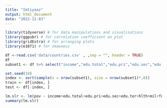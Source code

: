 ```yaml
---
title: "Imtiyaaz"
output: html_document
date: "2022-11-03"
---
```

```r
library(tidyverse) # for data manipulations and visualisations
library(ggpubr) # for correlation coefficient on plot
library(gridExtra) # for arranging plots 
library(e1071) # for skewness
```



```r
df <-read.csv('data/countries.csv' , ,sep = "", header = TRUE)
df
subset1 <- df %>% select("income","edu.total","edu.pri","edu.sec","edu.ter","hlth","mil","fdi","lbr.part","unemp","pop.gwth.total","pop.gwth.rural","pop.gwth.urban","gdp.dflt","gdr.eql","gcf","trade")

```



```r
set.seed(10)
index <- sort(sample(x = nrow(subset1), size = nrow(subset1)*.8))
train <- df[index, ]
test <- df[-index, ]
```







```r
lm.slr <- lm(pov ~ income+edu.total+edu.pri+edu.sec+edu.ter+hlth+mil+fdi+lbr.part+unemp+pop.gwth.total+pop.gwth.rural+pop.gwth.urban+gdp.dflt+gdr.eql+gcf+trade,data = train)
summary(lm.slr)

```
